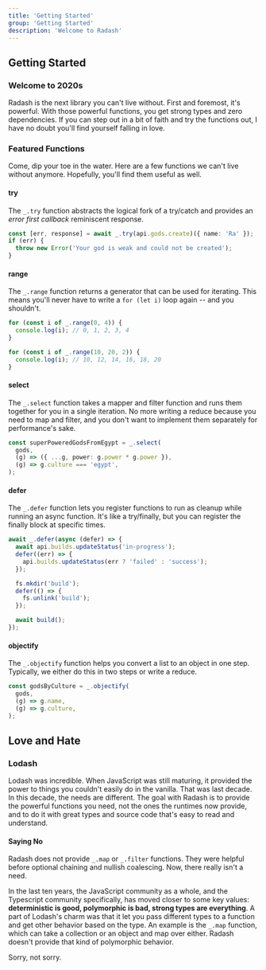 ```yaml
---
title: 'Getting Started'
group: 'Getting Started'
description: 'Welcome to Radash'
---
```


## Getting Started

### Welcome to 2020s

Radash is the next library you can't live without. First and foremost, it's powerful. With those powerful functions, you get strong types and zero dependencies. If you can step out in a bit of faith and try the functions out, I have no doubt you'll find yourself falling in love.

### Featured Functions

Come, dip your toe in the water. Here are a few functions we can't live without anymore. Hopefully, you'll find them useful as well.

#### try

The `_.try` function abstracts the logical fork of a try/catch and provides an _error first callback_ reminiscent response.

```ts
const [err, response] = await _.try(api.gods.create)({ name: 'Ra' });
if (err) {
  throw new Error('Your god is weak and could not be created');
}
```

#### range

The `_.range` function returns a generator that can be used for iterating. This means you'll never have to write a `for (let i)` loop again -- and you shouldn't.

```ts
for (const i of _.range(0, 4)) {
  console.log(i); // 0, 1, 2, 3, 4
}

for (const i of _.range(10, 20, 2)) {
  console.log(i); // 10, 12, 14, 16, 18, 20
}
```

#### select

The `_.select` function takes a mapper and filter function and runs them together for you in a single iteration. No more writing a reduce because you need to map and filter, and you don't want to implement them separately for performance's sake.

```ts
const superPoweredGodsFromEgypt = _.select(
  gods,
  (g) => ({ ...g, power: g.power * g.power }),
  (g) => g.culture === 'egypt',
);
```

#### defer

The `_.defer` function lets you register functions to run as cleanup while running an async function. It's like a try/finally, but you can register the finally block at specific times.

```ts
await _.defer(async (defer) => {
  await api.builds.updateStatus('in-progress');
  defer((err) => {
    api.builds.updateStatus(err ? 'failed' : 'success');
  });

  fs.mkdir('build');
  defer(() => {
    fs.unlink('build');
  });

  await build();
});
```

#### objectify

The `_.objectify` function helps you convert a list to an object in one step. Typically, we either do this in two steps or write a reduce.

```ts
const godsByCulture = _.objectify(
  gods,
  (g) => g.name,
  (g) => g.culture,
);
```

## Love and Hate

### Lodash

Lodash was incredible. When JavaScript was still maturing, it provided the power to things you couldn't easily do in the vanilla. That was last decade. In this decade, the needs are different. The goal with Radash is to provide the powerful functions you need, not the ones the runtimes now provide, and to do it with great types and source code that's easy to read and understand.

#### Saying No

Radash does not provide `_.map` or `_.filter` functions. They were helpful before optional chaining and nullish coalescing. Now, there really isn't a need.

In the last ten years, the JavaScript community as a whole, and the Typescript community specifically, has moved closer to some key values: **deterministic is good, polymorphic is bad, strong types are everything**. A part of Lodash's charm was that it let you pass different types to a function and get other behavior based on the type. An example is the `_.map` function, which can take a collection or an object and map over either. Radash doesn't provide that kind of polymorphic behavior.

Sorry, not sorry.
